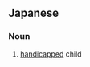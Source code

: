 ==Japanese==
{{ja-kanjitab|しょう|がい|じ|yomi=o}}

===Noun===
{{ja-noun|しょうがいじ}}

# [[handicapped]] child